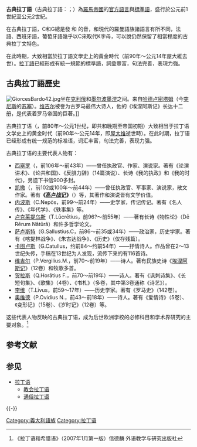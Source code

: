 {{expand|time=2011-03-04T10:03:07+00:00}}
{{Infobox language
| name          = 古典拉丁語
| nativename    = {{lang|la|LINGVA LATINA}}
| pronunciation = /laˈtiːna/
| states        = [[羅馬共和國|羅馬共和國]]、[[羅馬帝國|羅馬帝國]]、[[中世紀|中世紀]]及近代歐洲、[[奇里乞亞亞美尼亞王國|奇里乞亞亞美尼亞王國]]（<small>作為通用語(lingua franca)</small>）、{{flagicon|VAT}} [[梵蒂岡|梵蒂岡]]
| extinct       = 在9世紀由[[通俗拉丁語|通俗拉丁語]]發展至各種[[羅曼語族|羅曼語言]]（包括[[西班牙語|西班牙語]]、[[意大利語|意大利語]]、[[法語|法語]]、[[葡萄牙語|葡萄牙語]]、[[加泰羅尼亞語|加泰羅尼亞語]]、[[羅馬尼亞語|羅馬尼亞語]]等）
| familycolor   = Indo-European
| fam1          = [[印歐語系|印歐語系]]
| fam2          = [[意大利語族|意大利語族]]
| fam3          = [[拉丁-法利希語支|拉丁-法利希語支]]
| nation        = {{flagicon|Vatican City}} [[梵蒂岡|梵蒂岡]]（在一些官式用途上使用）
| agency        = Opus Fundatum Latinitas<br />（[[羅馬天主教會|羅馬天主教會]]）
| iso1          = la
| iso2          = lat
| iso3          = lat
<!-- | SIL = LTN -->
| imagecaption  = [[罗马斗兽场|罗马斗兽场]]中的拉丁語銘文
| image         = Rome Colosseum inscription 2.jpg
| imagesize     = 200px
| map           = [[File:Europa60AD.svg|center]]
}}

'''古典拉丁語'''（古典拉丁語：{{lang|lat|LINGVA LATINA}}；{{lang-la|Latina Classica}}）為[[羅馬帝國|羅馬帝國]]的[[官方語言|官方語言]]與[[標準語|標準語]]，盛行於公元前1世紀至公元2世紀。

在古典拉丁語，C和G總是發 {{IPAblink|k|k}} 和 {{IPAblink|g|g}} 的音，和現代的羅曼語族諸語言有所不同，法語、西班牙語，葡萄牙語幾乎以C來取代K字母，可以說仍然保留了相當程度的古典拉丁文特色。

在此時期，大致相當於拉丁語文學史上的黃金時代（前90年～公元14年屋大維去世）。[[拉丁語|拉丁語]]已經形成有統一規範的標準語，詞彙豐富，句法完善，表現力強。

==古典拉丁語歷史==
[[File:GiorcesBardo42.jpg|thumb]]坐在[[克利俄|克利俄]]和[[墨尔波墨涅|墨尔波墨涅]]之间。来自[[哈德卢密塔姆|哈德卢密塔姆]]（今[[突尼斯|突尼斯]]的[[苏塞|苏塞]]）。[[维吉尔|维吉尔]]被誉为古罗马最伟大诗人，他的《埃涅阿斯记》长达十二册，是代表着罗马帝国的巨著。]]

古典拉丁语（{{Lang-en| Classical Latin}}，前80年～公元1世纪，即共和晚期至帝国初期）大致相当于拉丁语文学史上的黄金时代（前90年～公元14年，即[[屋大维|屋大维]]逝世時）。在此时期，拉丁语已经形成有统一规范的标准语，词汇丰富，句法完善，表现力强。

古典拉丁语的主要代表人物有：
*[[西塞罗|西塞罗]]（{{Lang-la| M.T.Cicerō}}，前106年～前43年）——曾任执政官、作家、演说家。著有《论演讲术》、《论共和国》、《反腓力辞》（14篇演说）、长诗《我的执政》和《我的时代》，另遗下书信900多封。
*[[凯撒|凯撒]]（{{Lang-la| G.J.Caesar}}，前102或100年～前44年）——曾任执政官、军事家、演说家，散文作家。著有'''《[[高卢战记|高卢战记]]》'''（{{Lang-la| Bellum Gallicum}}）等，其著作和演说皆有文学价值。
*[[内波斯|内波斯]]（C.Nepōs，前99～前24年）——史学家，传记传记。著有《名人传》、《年代学》、《轶事集》等。
*[[卢克莱修|卢克莱提乌斯]]（T.Lūcrētius，前96?～前55年）——著有长诗《物性论》（Dē Rērum Nātūrā）和许多哲学论文。
*[[萨卢斯特|萨卢斯特]]（G.Sallustius.C，前86～前35或34年）——政治家，历史学家。著有《喀提林战争》、《朱古达战争》、《历史》（仅存残篇）。
*[[卡图卢斯|卡图卢斯]]（G.Catullus，约前84～约前54年）——抒情诗人。作品曾在2～13世纪失传，手稿在13世纪为人发现，流传下来的有116首诗。
*[[维吉尔|维吉尔]]（P.Vergilius.M.，前70～前19年）——诗人。著有民族史诗《[[埃涅阿斯纪|埃涅阿斯记]]》（12卷）和牧歌多首。
*[[贺拉斯|贺拉斯]]（Q.Horātius F.，前70～前19年）——诗人。著有《讽刺诗集》、《长短句集》、《歌集》（4卷）、《书札》（多卷，其中第3卷通称《诗艺》）。
*[[李维|李维]]（T.Līvus，前59～17年）——历史学家。著有《罗马史》（142卷）。
*[[奥维德|奥维德]]（P.Ovidius N.，前43～前18年）——诗人。著有《爱情诗》（5卷）、《变形记》（15卷）、《岁时记》（12卷）等。
这些代表人物反映的古典拉丁语，成为后世欧洲学校的必修科目和学术界研究的主要对象。<ref>《拉丁语和希腊语》（2007年1月第一版）信德麟 外语教学与研究出版社</ref>

== 参考文献 ==
{{Reflist}}
 
== 参见 ==
{{Portal|古罗马|语言|语言学}}
* [[拉丁语|拉丁语]]
** [[教会拉丁语|教会拉丁语]]
** [[通俗拉丁语|通俗拉丁语]]

{{-}}
{{Latin periods}}
{{古羅馬}}

[[Category:義大利語族|Category:義大利語族]]
[[Category:拉丁语|Category:拉丁语]]